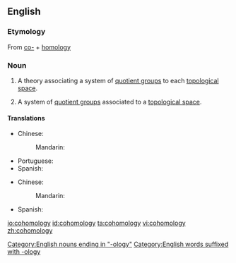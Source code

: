 ==English==
{{wikipedia}}
===Etymology===
From [[co-]] + [[homology]]
===Noun===
{{en-noun|cohomologies}}

# {{context|mathematics|lang=en}} A theory associating a system of [[quotient group]]s to each [[topological space]].
# {{context|mathematics|lang=en}} A system of [[quotient group]]s associated to a [[topological space]].
[[Category:English nouns ending in "-ology"]]
[[Category:English words suffixed with -ology]]

====Translations====
{{trans-top|theory}}
* Chinese:
*: Mandarin: {{t|cmn|上同调|tr=shàngtóngdiào|sc=Hani}}
* Portuguese: {{t|pt|cohomologia|f}}
*Spanish: {{t|es|cohomología|f}}
{{trans-mid}}
{{trans-bottom}}
{{trans-top|system}}
* Chinese:
*: Mandarin: {{t|cmn|上同调|tr=shàngtóngdiào|sc=Hani}}
*Spanish: {{t|es|cohomología|f}}
{{trans-mid}}
{{trans-bottom}}

[[io:cohomology]]
[[id:cohomology]]
[[ta:cohomology]]
[[vi:cohomology]]
[[zh:cohomology]]
